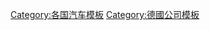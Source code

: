 {{Navbox
|name = 德國汽車製造業
|title = {{flagicon|Germany}} {{tsl|en|Automotive industry in Germany|德国汽车工业}}
|state = {{{state<includeonly>|collapsed</includeonly>}}}
|bodyclass = hlist
|above = 
* [[汽車產業|汽车工业]]
* [[德國經濟]]
* [[德国交通]]

| group1     = [[:Category:德國汽車公司|公司]]
| groupstyle = text-align: left; 
| list1      = {{Navbox subgroup
| group1 = {{tsl|en|List of automobile manufacturers of Germany|德国汽车制造商列表}}
| list1   =
*[[BMW|宝马]] 
**{{tsl|en|BMW i}}
**{{tsl|en|BMW Motorrad}}
*[[博格瓦德|宝沃]]
*[[戴姆勒]] 
**[[梅賽德斯－賓士|梅赛德斯-奔驰]] 
**{{tsl|en|Setra|赛特拉}}／{{tsl|en|EvoBus|艾瓦客车}}
**[[司麥特 (汽車)|斯玛特]]
**[[邁巴赫]]
*{{tsl|en|Gumpert}} 
*[[克劳斯-玛菲]]
*[[莱茵金属]]
**{{tsl|en|Rheinmetall MAN Military Vehicles|RMMV}}
*[[大众集团]]
**[[奥迪]] 
**[[MAN集團|MAN]]
***{{tsl|en|Rheinmetall MAN Military Vehicles|RMMV}}
**[[保时捷]]
**[[大众汽车]] 
**{{tsl|en|Volkswagen Commercial Vehicles}}
{{Navbox subgroup|evenodd = swap
|group1 = 外资
|list1 = 
*{{tsl|en|Ford of Europe}} 
**{{tsl|en|Ford Germany|Ford-Werke}}
*{{tsl|en|Magirus|Iveco Magirus}}
*[[欧宝]]
*{{tsl|en|Hyundai Motor Europe GmbH|Hyundai Europe}}
}}
|group2 = {{tsl|en|List_of_automobile_manufacturers_of_Germany#Former_manufacturers|德国已关闭汽车制造商}}
|list2=
*''[[汽車聯盟|Auto Union]]''
*''[[DKW]]''
*''[[Horch]]''
*''[[NSU車廠]]''
*''[[Wanderer]]''
*''[[衛星 (轎車)]]''
*''{{tsl|en|Hansa (car)|Hansa}}''
*''[{{tsl|en|Goliath (company)|Goliath}}''
*''{{tsl|en|North German Automobile and Engine}}''
*''{{tsl|en|Artega Automobile}}''
*''{{tsl|en|Fuldamobil}}''
*''{{tsl|en|Goggomobil}}''
| group3 = 零配件
| list3  =
* [[ATR]]
* [[德国贝洱|Behr]]
* [[罗伯特·博世公司|博世]]
** {{tsl|en|Blaupunkt}}
** {{tsl|en|ETAS Group}}
* [[BBS (公司)|BBS]]
* {{tsl|en|Bühler Motor}}
* [[大陆集团]]
* {{tsl|en|Dräxlmaier Group}}
* {{tsl|en|Dürr AG}}
* [[格特拉克傳動系統有限公司|格特拉克]]
* {{le|海拉 (公司)|Hella (company)|海拉}}
* {{tsl|en|Hermann Peters}}
* {{tsl|en|KSPG}}
* {{tsl|en|Löwe Automobil}}
* {{tsl|en|Mahle_GmbH|德国马勒|马勒}}
* {{tsl|en|Mann+Hummel}}
* {{tsl|en|Petri AG|Petri}}
* [[舍弗勒]]
* [[福伊特]]  
* [[采埃孚]]
** {{tsl|en|ZF Sachs}}
| group4 = 跑车与改装车
| list4   =
* {{tsl|en|Abt Sportsline}}
* {{tsl|en|AC Schnitzer}}
* [[Alpina|阿尔宾娜]]  
* [[Audi Sport]]
* [[Mercedes-AMG|梅赛德斯-AMG]] 
* {{tsl|en|Bitter Cars|Bitter}}
* [[巴博斯]]
* [[BMW M公司|宝马M]]
* [[卡爾森]]
* {{tsl|en|G-Power}}
* {{tsl|en|Gemballa}}
* {{tsl|en|Hartge}}
* {{tsl|en|Je Design}}
* {{tsl|en|Koenig Specials}}
* {{tsl|en|Mansory}}
* {{tsl|en|Opel Performance Center}}
* {{tsl|en|PPI Automotive Design}}
* {{tsl|en|Rieger Tuning}}
* {{tsl|en|Ruf Automobile}}
* {{tsl|en|Steinmetz Opel Tuning}}
| group5 = 服务
| list5  =
* {{tsl|en|Daimler Financial Services}}
** [[梅赛德斯-奔驰银行]]
* [[席克斯特租車]]
}}
<!-- group2 deliberately left blank ({{tsl|en|zebra striping}}) -->
| group3 = 相关主题
| list3  =
* [[全德汽车俱乐部]]
* {{tsl|en|Auto Mobil International|AMI Leipzig}}
* {{tsl|en|Association for Standardisation of Automation and Measuring Systems|ASAM}}
* [[德國房車大師賽]]
* [[法蘭克福車展]]
* [[德國汽車工業協會]]
* [[紐堡賽道]]
| below = 
* {{resize|97%|已关闭的公司与品牌用''斜体''显示}}
}}<noinclude>
{{collapsible option}}
[[Category:各国汽车模板]]
[[Category:德國公司模板]]
</noinclude>